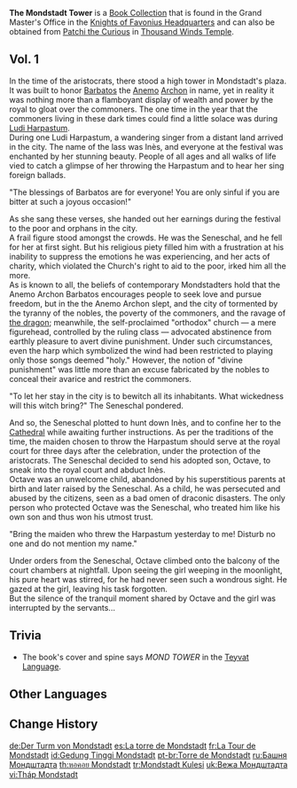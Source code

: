 {{Book Collection Infobox
|image     = Book The Mondstadt Tower.png
|quality   = 2
|volumes   = 1
|vol1      = From [[Patchi the Curious]] in [[Thousand Winds Temple]]<br />Grand Master's Office in the [[Knights of Favonius Headquarters]]
}}
'''The Mondstadt Tower''' is a [[Book Collection]] that is found in the Grand Master's Office in the [[Knights of Favonius Headquarters]] and can also be obtained from [[Patchi the Curious]] in [[Thousand Winds Temple]].

==Vol. 1==
{{Description|In the age of depression and tyranny, the outlander girl met the ominous orphan. Does this fateful encounter foretell a tragic ending?<br />The historic romance novel, The Mondstadt Tower, begins!}}

In the time of the aristocrats, there stood a high tower in Mondstadt's plaza. It was built to honor [[Barbatos]] the [[Anemo]] [[Archon]] in name, yet in reality it was nothing more than a flamboyant display of wealth and power by the royal to gloat over the commoners. The one time in the year that the commoners living in these dark times could find a little solace was during [[Ludi Harpastum]].<br />
During one Ludi Harpastum, a wandering singer from a distant land arrived in the city. The name of the lass was Inès, and everyone at the festival was enchanted by her stunning beauty. People of all ages and all walks of life vied to catch a glimpse of her throwing the Harpastum and to hear her sing foreign ballads.

"The blessings of Barbatos are for everyone! You are only sinful if you are bitter at such a joyous occasion!"

As she sang these verses, she handed out her earnings during the festival to the poor and orphans in the city.<br />
A frail figure stood amongst the crowds. He was the Seneschal, and he fell for her at first sight. But his religious piety filled him with a frustration at his inability to suppress the emotions he was experiencing, and her acts of charity, which violated the Church's right to aid to the poor, irked him all the more.<br />
As is known to all, the beliefs of contemporary Mondstadters hold that the Anemo Archon Barbatos encourages people to seek love and pursue freedom, but in the {{Not a typo|dark ages}} the Anemo Archon slept, and the city of tormented by the tyranny of the nobles, the poverty of the commoners, and the ravage of [[Ursa the Drake|the dragon]]; meanwhile, the self-proclaimed "orthodox" church &mdash; a mere figurehead, controlled by the ruling class &mdash; advocated abstinence from earthly pleasure to avert divine punishment. Under such circumstances, even the harp which symbolized the wind had been restricted to playing only those songs deemed "holy." However, the notion of "divine punishment" was little more than an excuse fabricated by the nobles to conceal their avarice and restrict the commoners.

"To let her stay in the city is to bewitch all its inhabitants. What wickedness will this witch bring?" The Seneschal pondered.

And so, the Seneschal plotted to hunt down Inès, and to confine her to the [[Favonius Cathedral|Cathedral]] while awaiting further instructions. As per the traditions of the time, the maiden chosen to throw the Harpastum should serve at the royal court for three days after the celebration, under the protection of the aristocrats. The Seneschal decided to send his adopted son, Octave, to sneak into the royal court and abduct Inès.<br />
Octave was an unwelcome child, abandoned by his superstitious parents at birth and later raised by the Seneschal. As a child, he was persecuted and abused by the citizens, seen as a bad omen of draconic disasters. The only person who protected Octave was the Seneschal, who treated him like his own son and thus won his utmost trust.

"Bring the maiden who threw the Harpastum yesterday to me! Disturb no one and do not mention my name."

Under orders from the Seneschal, Octave climbed onto the balcony of the court chambers at nightfall. Upon seeing the girl weeping in the moonlight, his pure heart was stirred, for he had never seen such a wondrous sight. He gazed at the girl, leaving his task forgotten.<br />
But the silence of the tranquil moment shared by Octave and the girl was interrupted by the servants...

==Trivia==
*The book's cover and spine says ''MOND TOWER'' in the [[Teyvat Language]].

==Other Languages==
{{Other Languages
|en      = The Mondstadt Tower
|zhs     = 蒙德高塔
|zhs_rm  = Méngdé Gāo Tǎ
|zht     = 蒙德高塔
|zht_rm  = Méngdé Gāo Tǎ
|zh_tl   = The Mondstadt High Tower
|ja      = モンドタワー
|ja_rm   = Mondotawaa
|ja_tl   = The Mondstadt Tower
|ko      = 몬드의 고탑
|ko_rm   = Mondeu-ui Gotap
|ko_tl   = The High Tower of Mondstadt
|es      = La torre de Mondstadt
|es_tl   = The Tower of Mondstadt
|fr      = La Tour de Mondstadt
|fr_tl   = The Mondstadt Tower
|ru      = Башня Мондштадта
|ru_tl   = The Tower of Mondstadt
|th      = หอคอย Mondstadt
|th_rm   = Ho khoi Mondstadt
|th_tl   = The Mondstadt Tower
|vi      = Tháp Mondstadt
|vi_tl   = The Mondstadt Tower
|de      = Der Turm von Mondstadt
|de_tl   = The Tower of Mondstadt
|id      = Gedung Tinggi Mondstadt
|id_tl   = The Mondstadt Tall Building
|pt      = A Torre de Mondstadt
|pt_tl   = 
|tr      = Mondstadt Kulesi
|tr_tl   = 
|it      = La Torre di Mondstadt
|it_tl   = 
}}

==Change History==
{{Change History|1.0}}

[[de:Der Turm von Mondstadt]]
[[es:La torre de Mondstadt]]
[[fr:La Tour de Mondstadt]]
[[id:Gedung Tinggi Mondstadt]]
[[pt-br:Torre de Mondstadt]]
[[ru:Башня Мондштадта]]
[[th:หอคอย Mondstadt]]
[[tr:Mondstadt Kulesi]]
[[uk:Вежа Мондштадта]]
[[vi:Tháp Mondstadt]]